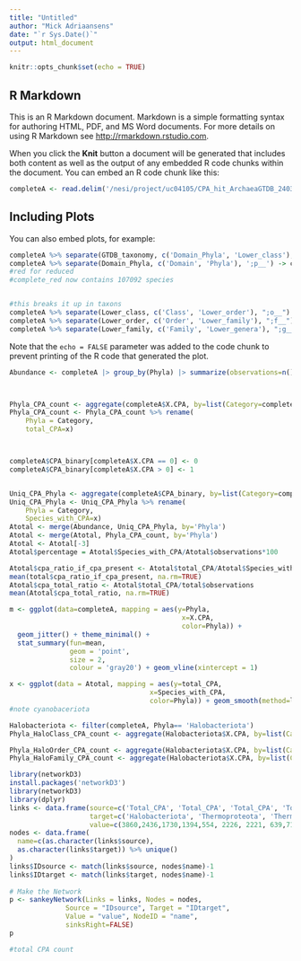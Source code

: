 ```yaml
---
title: "Untitled"
author: "Mick Adriaansens"
date: "`r Sys.Date()`"
output: html_document
---
```


```r
knitr::opts_chunk$set(echo = TRUE)
```

## R Markdown

This is an R Markdown document. Markdown is a simple formatting syntax for authoring HTML, PDF, and MS Word documents. For more details on using R Markdown see <http://rmarkdown.rstudio.com>.

When you click the **Knit** button a document will be generated that includes both content as well as the output of any embedded R code chunks within the document. You can embed an R code chunk like this:

```r
completeA <- read.delim('/nesi/project/uc04105/CPA_hit_ArchaeaGTDB_24032025.tsv', sep = '\t')
```

## Including Plots

You can also embed plots, for example:

```r
completeA %>% separate(GTDB_taxonomy, c('Domain_Phyla', 'Lower_class'), ";c__") -> completeA
completeA %>% separate(Domain_Phyla, c('Domain', 'Phyla'), ';p__') -> completeA
#red for reduced
#complete_red now contains 107092 species


#this breaks it up in taxons
completeA %>% separate(Lower_class, c('Class', 'Lower_order'), ";o__") -> completeA
completeA %>% separate(Lower_order, c('Order', 'Lower_family'), ";f__") -> completeA
completeA %>% separate(Lower_family, c('Family', 'Lower_genera'), ";g__") -> completeA
```

Note that the `echo = FALSE` parameter was added to the code chunk to prevent printing of the R code that generated the plot.
```r
Abundance <- completeA |> group_by(Phyla) |> summarize(observations=n(), groups = 'drops') |> arrange(desc(observations))



Phyla_CPA_count <- aggregate(completeA$X.CPA, by=list(Category=completeA$Phyla), FUN=sum)
Phyla_CPA_count <- Phyla_CPA_count %>% rename(
    Phyla = Category,
    total_CPA=x)



completeA$CPA_binary[completeA$X.CPA == 0] <- 0
completeA$CPA_binary[completeA$X.CPA > 0] <- 1


Uniq_CPA_Phyla <- aggregate(completeA$CPA_binary, by=list(Category=completeA$Phyla), FUN=sum)
Uniq_CPA_Phyla <- Uniq_CPA_Phyla %>% rename(
    Phyla = Category,
    Species_with_CPA=x)
Atotal <- merge(Abundance, Uniq_CPA_Phyla, by='Phyla')
Atotal <- merge(Atotal, Phyla_CPA_count, by='Phyla')
Atotal <- Atotal[-3]
Atotal$percentage = Atotal$Species_with_CPA/Atotal$observations*100

Atotal$cpa_ratio_if_cpa_present <- Atotal$total_CPA/Atotal$Species_with_CPA
mean(total$cpa_ratio_if_cpa_present, na.rm=TRUE)
Atotal$cpa_total_ratio <- Atotal$total_CPA/total$observations
mean(Atotal$cpa_total_ratio, na.rm=TRUE)

```
```r

m <- ggplot(data=completeA, mapping = aes(y=Phyla,
                                           x=X.CPA,
                                           color=Phyla)) + 
  geom_jitter() + theme_minimal() + 
  stat_summary(fun=mean, 
               geom = 'point',
               size = 2,
               colour = 'gray20') + geom_vline(xintercept = 1)
```

```r
x <- ggplot(data = Atotal, mapping = aes(y=total_CPA,
                                   x=Species_with_CPA,
                                   color=Phyla)) + geom_smooth(method=lm, se=FALSE,col='gray40', linetype='dashed') + geom_point() + theme_minimal()
#note cyanobaceriota
```

```r
Halobacteriota <- filter(completeA, Phyla== 'Halobacteriota')
Phyla_HaloClass_CPA_count <- aggregate(Halobacteriota$X.CPA, by=list(Category=Halobacteriota$Class), FUN=sum)

Phyla_HaloOrder_CPA_count <- aggregate(Halobacteriota$X.CPA, by=list(Category=Halobacteriota$Order), FUN=sum)
Phyla_HaloFamily_CPA_count <- aggregate(Halobacteriota$X.CPA, by=list(Category=Halobacteriota$Family), FUN=sum)
```

```r
library(networkD3)
install.packages('networkD3')
library(networkD3)
library(dplyr)
links <- data.frame(source=c('Total_CPA', 'Total_CPA', 'Total_CPA', 'Total_CPA', 'Total_CPA','Total_CPA', 'Halobacteriota', 'Halobacteriota', 'Halobacteriota', 'Halobacteriota', 'Halobacteria', 'Halobacteria', 'Halobacteria', 'Halobacteria'),
                    target=c('Halobacteriota', 'Thermoproteota', 'Thermoplasmatota', 'Nanoarchaeota', 'Micrarchaeota','Other', 'Halobacteria', 'Methanosarcina', 'Methanomicrobia', 'Other_class', 'Natrialbaceae', 'Haloferacaceae', 'Haloarculaceae','Other_family'),
                    value=c(3860,2436,1730,1394,554, 2226, 2221, 639,712, 288, 846, 496,461,213))
nodes <- data.frame(
  name=c(as.character(links$source), 
  as.character(links$target)) %>% unique()
)
links$IDsource <- match(links$source, nodes$name)-1 
links$IDtarget <- match(links$target, nodes$name)-1
 
# Make the Network
p <- sankeyNetwork(Links = links, Nodes = nodes,
              Source = "IDsource", Target = "IDtarget",
              Value = "value", NodeID = "name", 
              sinksRight=FALSE)
p

#total CPA count
```

